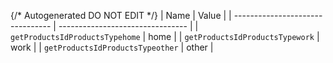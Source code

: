 {/* Autogenerated DO NOT EDIT  */}
| Name                             | Value                            |
| -------------------------------- | -------------------------------- |
| `getProductsIdProductsTypehome`  | home                             |
| `getProductsIdProductsTypework`  | work                             |
| `getProductsIdProductsTypeother` | other                            |